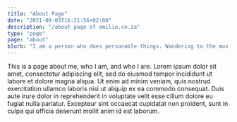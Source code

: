 ```yaml
---
title: "About Page"
date: "2021-09-03T16:21:56+02:00"
description: "/about page of emilio.co.za"
type: "page"
page: "about"
blurb: "I am a person who does personable things. Wandering to the movies for fun. Wanting to watch the Batman because of Pattison (who would be a terrible spiderman by the way.) Tough trying to lorem ip-self"
---
```


This is a page about me, who I am, and who I are. Lorem ipsum dolor sit amet, consectetur adipiscing elit, sed do eiusmod tempor incididunt ut labore et dolore magna aliqua. Ut enim ad minim veniam, quis nostrud exercitation ullamco laboris nisi ut aliquip ex ea commodo consequat. Duis aute irure dolor in reprehenderit in voluptate velit esse cillum dolore eu fugiat nulla pariatur. Excepteur sint occaecat cupidatat non proident, sunt in culpa qui officia deserunt mollit anim id est laborum.
